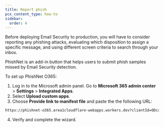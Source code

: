```yaml
---
title: Report phish
pcx_content_type: how-to
sidebar:
  order: 4
---
```


Before deploying Email Security to production, you will have to consider reporting any phishing attacks, evaluating which disposition to assign a specific message, and using different screen criteria to search through your inbox.

PhishNet is an add-in button that helps users to submit phish samples missed by Email Security detection. 

To set up PhishNet O365:

1. Log in to the Microsoft admin panel. Go to **Microsoft 365 admin center** > **Settings** > **Integrated Apps**.
2. Select **Upload custom apps**.
3. Choose **Provide link to manifest file** and paste the the following URL:

```txt
https://phishnet-o365.area1cloudflare-webapps.workers.dev?clientId=ODcxNDA0MjMyNDM3NTA4NjQwNDk1Mzc3MDIxNzE0OTcxNTg0Njk5NDEyOTE2NDU5ODQyNjU5NzYzNjYyNDQ3NjEwMzIxODEyMDk1NQ
```
4. Verify and complete the wizard.